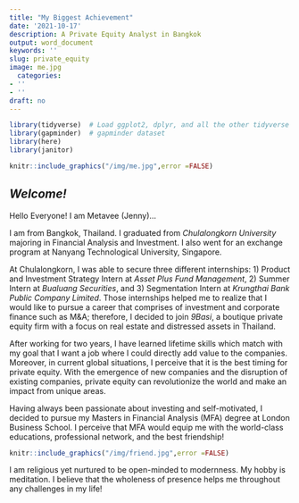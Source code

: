 ```yaml
---
title: "My Biggest Achievement"
date: '2021-10-17'
description: A Private Equity Analyst in Bangkok
output: word_document
keywords: ''
slug: private_equity
image: me.jpg
  categories:
- ''
- ''
draft: no
---
```



```r
library(tidyverse)  # Load ggplot2, dplyr, and all the other tidyverse packages
library(gapminder)  # gapminder dataset
library(here)
library(janitor)
```

```r
knitr::include_graphics("/img/me.jpg",error =FALSE)
```


## *Welcome!*

Hello Everyone! I am Metavee (Jenny)...

I am from Bangkok, Thailand. I graduated from *Chulalongkorn University* majoring in Financial Analysis and Investment. I also went for an exchange program at Nanyang Technological University, Singapore. 

At Chulalongkorn, I was able to secure three different internships: 1) Product and Investment Strategy Intern at *Asset Plus Fund Management*, 2) Summer Intern at *Bualuang Securities*, and 3) Segmentation Intern at *Krungthai Bank Public Company Limited*. Those internships helped me to realize that I would like to pursue a career that comprises of investment and corporate finance such as M&A; therefore, I decided to join *9Basi*, a boutique private equity firm with a focus on real estate and distressed assets in Thailand.

After working for two years, I have learned lifetime skills which
match with my goal that I want a job where I could directly add value to the companies. Moreover, in current global situations, I perceive that it is the best timing for private equity. With the emergence of new companies and the disruption of existing companies, private equity can revolutionize the world and make an impact from unique areas.

Having always been passionate about investing and self-motivated, I decided to pursue my Masters in Financial Analysis (MFA) degree at London Business School. I perceive that MFA would equip me with the world-class educations, professional network, and the best friendship!

```r
knitr::include_graphics("/img/friend.jpg",error =FALSE)
```

I am religious yet nurtured to be open-minded to modernness. My hobby is meditation. I believe that the wholeness of presence helps me throughout any challenges in my life!


